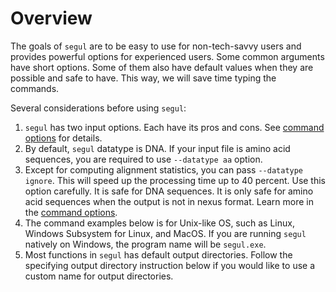# Overview

The goals of `segul` are to be easy to use for non-tech-savvy users and provides powerful options for experienced users. Some common arguments have short options. Some of them also have default values when they are possible and safe to have. This way, we will save time typing the commands.

Several considerations before using `segul`:

1. `segul` has two input options. Each have its pros and cons. See [command options](https://docs.page/hhandika/segul-docs/command_options#input-options) for details.
2. By default, `segul` datatype is DNA. If your input file is amino acid sequences, you are required to use `--datatype aa` option.
3. Except for computing alignment statistics, you can pass `--datatype ignore`. This will speed up the processing time up to 40 percent. Use this option carefully. It is safe for DNA sequences. It is only safe for amino acid sequences when the output is not in nexus format. Learn more in the [command options](https://docs.page/hhandika/segul-docs/command_options#data-types).
4. The command examples below is for Unix-like OS, such as Linux, Windows Subsystem for Linux, and MacOS. If you are running `segul` natively on Windows, the program name will be `segul.exe`.
5. Most functions in `segul` has default output directories. Follow the specifying output directory instruction below if you would like to use a custom name for output directories.
